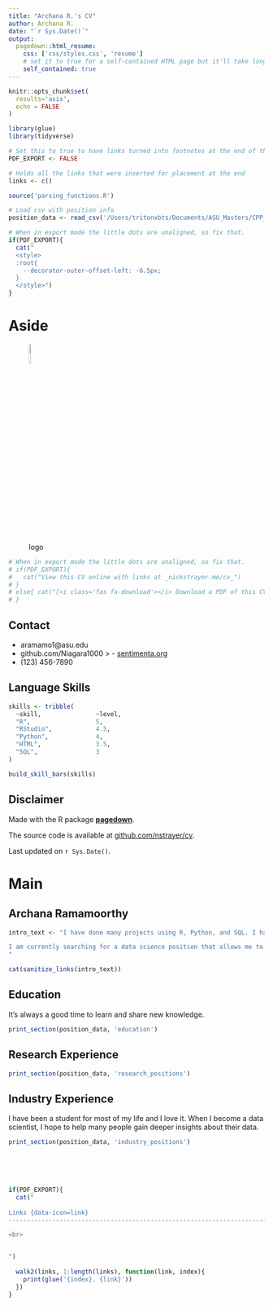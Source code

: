 ```yaml
---
title: "Archana R.'s CV"
author: Archana R.
date: "`r Sys.Date()`"
output:
  pagedown::html_resume:
    css: ['css/styles.css', 'resume']
    # set it to true for a self-contained HTML page but it'll take longer to render
    self_contained: true
---
```


```r
knitr::opts_chunk$set(
  results='asis', 
  echo = FALSE
)

library(glue)
library(tidyverse)

# Set this to true to have links turned into footnotes at the end of the document
PDF_EXPORT <- FALSE

# Holds all the links that were inserted for placement at the end
links <- c()

source('parsing_functions.R')

# Load csv with position info
position_data <- read_csv('/Users/tritonxbts/Documents/ASU_Masters/CPP_527/GitHub/cv2/CV/positions.csv')
```


```r
# When in export mode the little dots are unaligned, so fix that. 
if(PDF_EXPORT){
  cat("
  <style>
  :root{
    --decorator-outer-offset-left: -6.5px;
  }
  </style>")
}
```


Aside
================================================================================


![logo](/Users/tritonxbts/Documents/ASU_Masters/CPP_527/mochi-77c69d.jpg){width=10%, height=10%}

```r
# When in export mode the little dots are unaligned, so fix that. 
# if(PDF_EXPORT){
#   cat("View this CV online with links at _nickstrayer.me/cv_")
# } 
# else{ cat("[<i class='fas fa-download'></i> Download a PDF of this CV](https://github.com/nstrayer/cv/raw/master/strayer_cv.pdf)")
# }
```

Contact {#contact}
--------------------------------------------------------------------------------


- <i class="fa fa-envelope"></i> aramamo1@asu.edu
- <i class="fa fa-github"></i> github.com/Niagara1000
> - <i class="fa fa-link"></i> [sentimenta.org](http://sentimenta.org)
- <i class="fa fa-phone"></i> (123) 456-7890



Language Skills {#skills}
--------------------------------------------------------------------------------

```r
skills <- tribble(
  ~skill,               ~level,
  "R",                  5,
  "RStudio",            4.5,
  "Python",             4,
  "HTML",               3.5,
  "SQL",                3
)

build_skill_bars(skills)
```





Disclaimer {#disclaimer}
--------------------------------------------------------------------------------

Made with the R package [**pagedown**](https://github.com/rstudio/pagedown). 

The source code is available at [github.com/nstrayer/cv](https://github.com/nstrayer/cv).

Last updated on `r Sys.Date()`.




Main
================================================================================

Archana Ramamoorthy {#title}
--------------------------------------------------------------------------------


```r
intro_text <- "I have done many projects using R, Python, and SQL. I have also created my own [GitHub Page](niagara1000.github.io).

I am currently searching for a data science position that allows me to perform data visualization and ML to help people explore and deeply understand their data. 
"

cat(sanitize_links(intro_text))
```



Education {data-icon=graduation-cap data-concise=true}
--------------------------------------------------------------------------------

::: aside
It's always a good time to learn and share new knowledge. 
:::

```r
print_section(position_data, 'education')
```



Research Experience {data-icon=laptop}
--------------------------------------------------------------------------------

```r
print_section(position_data, 'research_positions')
```



Industry Experience {data-icon=suitcase}
--------------------------------------------------------------------------------

::: aside
I have been a student for most of my life and I love it. When I become a data scientist, I hope to help many people gain deeper insights about their data. 
:::

```r
print_section(position_data, 'industry_positions')
```

<br>
<br>
<br>



```r
if(PDF_EXPORT){
  cat("
  
Links {data-icon=link}
--------------------------------------------------------------------------------

<br>


")
  
  walk2(links, 1:length(links), function(link, index){
    print(glue('{index}. {link}'))
  })
}
```


